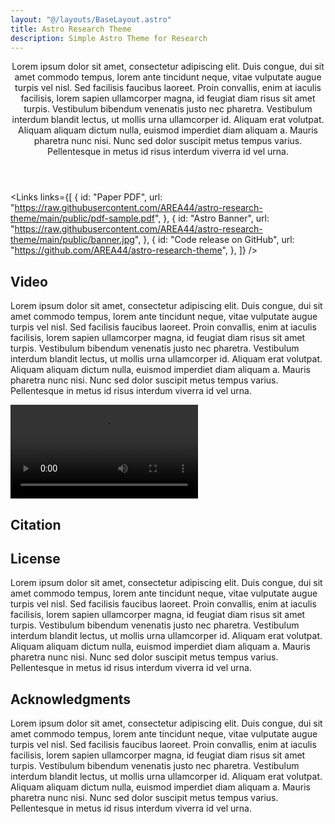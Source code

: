```yaml
---
layout: "@/layouts/BaseLayout.astro"
title: Astro Research Theme
description: Simple Astro Theme for Research
---
```


<Header
  title={frontmatter.title}
  authors={[
    {
      id: "1",
      name: "Adam Allen",
    },
    {
      id: "1",
      name: "Peter Fadler",
    },
  ]}
  affiliations={[
    {
      id: "1",
      name: "AREA44",
    },
  ]}
>
  Lorem ipsum dolor sit amet, consectetur adipiscing elit. Duis congue, dui
  sit amet commodo tempus, lorem ante tincidunt neque, vitae vulputate augue
  turpis vel nisl. Sed facilisis faucibus laoreet. Proin convallis, enim at
  iaculis facilisis, lorem sapien ullamcorper magna, id feugiat diam risus
  sit amet turpis. Vestibulum bibendum venenatis justo nec pharetra.
  Vestibulum interdum blandit lectus, ut mollis urna ullamcorper id. Aliquam
  erat volutpat. Aliquam aliquam dictum nulla, euismod imperdiet diam
  aliquam a. Mauris pharetra nunc nisi. Nunc sed dolor suscipit metus tempus
  varius. Pellentesque in metus id risus interdum viverra id vel urna.
</Header>

<Links
  links={[
    {
      id: "Paper PDF",
      url: "https://raw.githubusercontent.com/AREA44/astro-research-theme/main/public/pdf-sample.pdf",
    },
    {
      id: "Astro Banner",
      url: "https://raw.githubusercontent.com/AREA44/astro-research-theme/main/public/banner.jpg",
    },
    {
      id: "Code release on GitHub",
      url: "https://github.com/AREA44/astro-research-theme",
    },
  ]}
/>

## Video

Lorem ipsum dolor sit amet, consectetur adipiscing elit. Duis congue, dui sit amet commodo tempus, lorem ante tincidunt neque, vitae vulputate augue turpis vel nisl. Sed facilisis faucibus laoreet. Proin convallis, enim at iaculis facilisis, lorem sapien ullamcorper magna, id feugiat diam risus sit amet turpis. Vestibulum bibendum venenatis justo nec pharetra. Vestibulum interdum blandit lectus, ut mollis urna ullamcorper id. Aliquam erat volutpat. Aliquam aliquam dictum nulla, euismod imperdiet diam aliquam a. Mauris pharetra nunc nisi. Nunc sed dolor suscipit metus tempus varius. Pellentesque in metus id risus interdum viverra id vel urna.

<Video
  src="Jellyfish-110877.mp4#t=0.001"
  name="Jellyfish"
  description="From Pixabay"
/>

## Citation

## License

Lorem ipsum dolor sit amet, consectetur adipiscing elit. Duis congue, dui sit amet commodo tempus, lorem ante tincidunt neque, vitae vulputate augue turpis vel nisl. Sed facilisis faucibus laoreet. Proin convallis, enim at iaculis facilisis, lorem sapien ullamcorper magna, id feugiat diam risus sit amet turpis. Vestibulum bibendum venenatis justo nec pharetra. Vestibulum interdum blandit lectus, ut mollis urna ullamcorper id. Aliquam erat volutpat. Aliquam aliquam dictum nulla, euismod imperdiet diam aliquam a. Mauris pharetra nunc nisi. Nunc sed dolor suscipit metus tempus varius. Pellentesque in metus id risus interdum viverra id vel urna.

## Acknowledgments

Lorem ipsum dolor sit amet, consectetur adipiscing elit. Duis congue, dui sit amet commodo tempus, lorem ante tincidunt neque, vitae vulputate augue turpis vel nisl. Sed facilisis faucibus laoreet. Proin convallis, enim at iaculis facilisis, lorem sapien ullamcorper magna, id feugiat diam risus sit amet turpis. Vestibulum bibendum venenatis justo nec pharetra. Vestibulum interdum blandit lectus, ut mollis urna ullamcorper id. Aliquam erat volutpat. Aliquam aliquam dictum nulla, euismod imperdiet diam aliquam a. Mauris pharetra nunc nisi. Nunc sed dolor suscipit metus tempus varius. Pellentesque in metus id risus interdum viverra id vel urna.